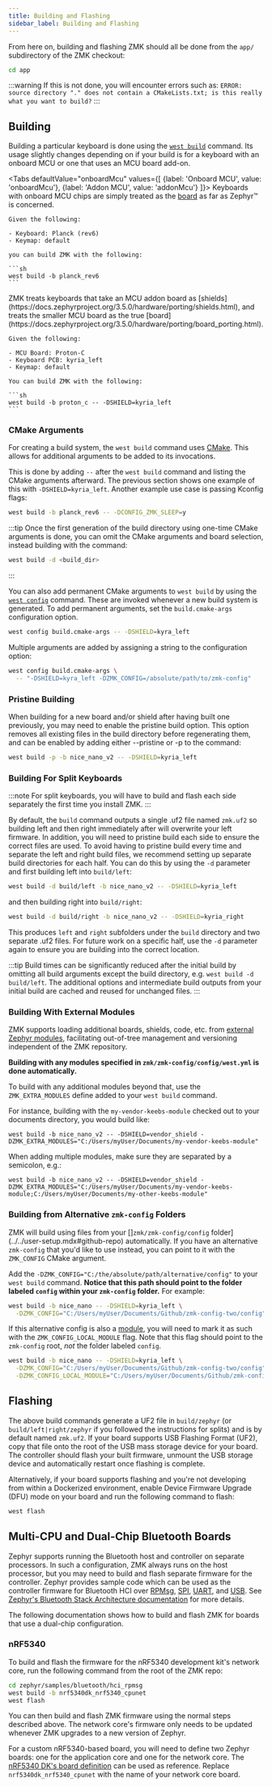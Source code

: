 ```yaml
---
title: Building and Flashing
sidebar_label: Building and Flashing
---
```



From here on, building and flashing ZMK should all be done from the `app/`
subdirectory of the ZMK checkout:

```sh
cd app
```

:::warning
If this is not done, you will encounter errors such as: `ERROR: source directory
"." does not contain a CMakeLists.txt; is this really what you want to build?`
:::

## Building

Building a particular keyboard is done using the
[`west build`](https://docs.zephyrproject.org/3.5.0/develop/west/build-flash-debug.html#building-west-build)
command. Its usage slightly changes depending on if your build is for a keyboard
with an onboard MCU or one that uses an MCU board add-on.

<Tabs defaultValue="onboardMcu"
      values={[
        {label: 'Onboard MCU', value: 'onboardMcu'},
        {label: 'Addon MCU', value: 'addonMcu'}
      ]}>
  <TabItem value="onboardMcu">
    Keyboards with onboard MCU chips are simply treated as the
    [board](https://docs.zephyrproject.org/3.5.0/hardware/porting/board_porting.html)
    as far as Zephyr™ is concerned.

    Given the following:

    - Keyboard: Planck (rev6)
    - Keymap: default

    you can build ZMK with the following:

    ```sh
    west build -b planck_rev6
    ```

  </TabItem>
  <TabItem value="addonMcu">
    ZMK treats keyboards that take an MCU addon board as
    [shields](https://docs.zephyrproject.org/3.5.0/hardware/porting/shields.html),
    and treats the smaller MCU board as the true
    [board](https://docs.zephyrproject.org/3.5.0/hardware/porting/board_porting.html).

    Given the following:

    - MCU Board: Proton-C
    - Keyboard PCB: kyria_left
    - Keymap: default

    You can build ZMK with the following:

    ```sh
    west build -b proton_c -- -DSHIELD=kyria_left
    ```

  </TabItem>
</Tabs>

### CMake Arguments

For creating a build system, the `west build` command uses
[CMake](https://cmake.org/). This allows for additional arguments to be added to
its invocations.

This is done by adding `--` after the `west build` command and listing the CMake
arguments afterward. The previous section shows one example of this with
`-DSHIELD=kyria_left`. Another example use case is passing Kconfig flags:

```sh
west build -b planck_rev6 -- -DCONFIG_ZMK_SLEEP=y
```

:::tip
Once the first generation of the build directory using one-time CMake arguments
is done, you can omit the CMake arguments and board selection, instead building
with the command:

```sh
west build -d <build_dir>
```

:::

You can also add permanent CMake arguments to `west build` by using the
[`west config`](https://docs.zephyrproject.org/3.5.0/develop/west/config.html#west-config-cmd)
command. These are invoked whenever a new build system is generated. To add
permanent arguments, set the `build.cmake-args` configuration option.

```sh
west config build.cmake-args -- -DSHIELD=kyra_left
```

Multiple arguments are added by assigning a string to the configuration option:

```sh
west config build.cmake-args \
  -- "-DSHIELD=kyra_left -DZMK_CONFIG=/absolute/path/to/zmk-config"
```

### Pristine Building

When building for a new board and/or shield after having built one previously, you may need to enable the pristine build option. This option removes all existing files in the build directory before regenerating them, and can be enabled by adding either --pristine or -p to the command:

```sh
west build -p -b nice_nano_v2 -- -DSHIELD=kyria_left
```

### Building For Split Keyboards

:::note
For split keyboards, you will have to build and flash each side separately the first time you install ZMK.
:::

By default, the `build` command outputs a single .uf2 file named `zmk.uf2` so building left and then right immediately after will overwrite your left firmware. In addition, you will need to pristine build each side to ensure the correct files are used. To avoid having to pristine build every time and separate the left and right build files, we recommend setting up separate build directories for each half. You can do this by using the `-d` parameter and first building left into `build/left`:

```sh
west build -d build/left -b nice_nano_v2 -- -DSHIELD=kyria_left
```

and then building right into `build/right`:

```sh
west build -d build/right -b nice_nano_v2 -- -DSHIELD=kyria_right
```

This produces `left` and `right` subfolders under the `build` directory and two separate .uf2 files. For future work on a specific half, use the `-d` parameter again to ensure you are building into the correct location.

:::tip
Build times can be significantly reduced after the initial build by omitting all build arguments except the build directory, e.g. `west build -d build/left`. The additional options and intermediate build outputs from your initial build are cached and reused for unchanged files.
:::

### Building With External Modules

ZMK supports loading additional boards, shields, code, etc. from [external Zephyr modules](https://docs.zephyrproject.org/3.5.0/develop/modules.html), facilitating out-of-tree management and versioning independent of the ZMK repository.

**Building with any modules specified in `zmk/zmk-config/config/west.yml` is done automatically.**

To build with any additional modules beyond that, use the `ZMK_EXTRA_MODULES` define added to your `west build` command.

For instance, building with the `my-vendor-keebs-module` checked out to your documents directory, you would build like:

```
west build -b nice_nano_v2 -- -DSHIELD=vendor_shield -DZMK_EXTRA_MODULES="C:/Users/myUser/Documents/my-vendor-keebs-module"
```

When adding multiple modules, make sure they are separated by a semicolon, e.g.:

```
west build -b nice_nano_v2 -- -DSHIELD=vendor_shield -DZMK_EXTRA_MODULES="C:/Users/myUser/Documents/my-vendor-keebs-module;C:/Users/myUser/Documents/my-other-keebs-module"
```

### Building from Alternative `zmk-config` Folders

ZMK will build using files from your []`zmk/zmk-config/config` folder](../../user-setup.mdx#github-repo) automatically.
If you have an alternative `zmk-config` that you'd like to use instead, you can point to it with the `ZMK_CONFIG` CMake argument.

Add the `-DZMK_CONFIG="C:/the/absolute/path/alternative/config"` to your `west build`
command. **Notice that this path should point to the folder labeled `config`
within your `zmk-config` folder.** For example:

```sh
west build -b nice_nano -- -DSHIELD=kyria_left \
  -DZMK_CONFIG="C:/Users/myUser/Documents/Github/zmk-config-two/config"
```

If this alternative config is also a [module](../../features/modules.mdx), you will need to mark it as such with the `ZMK_CONFIG_LOCAL_MODULE` flag.
Note that this flag should point to the `zmk-config` root, _not_ the folder labeled `config`.

```sh
west build -b nice_nano -- -DSHIELD=kyria_left \
  -DZMK_CONFIG="C:/Users/myUser/Documents/Github/zmk-config-two/config" \
  -DZMK_CONFIG_LOCAL_MODULE="C:/Users/myUser/Documents/Github/zmk-config-two"
```

## Flashing

The above build commands generate a UF2 file in `build/zephyr` (or
`build/left|right/zephyr` if you followed the instructions for splits) and is by
default named `zmk.uf2`. If your board supports USB Flashing Format (UF2), copy
that file onto the root of the USB mass storage device for your board. The
controller should flash your built firmware, unmount the USB storage device and
automatically restart once flashing is complete.

Alternatively, if your board supports flashing and you're not developing from
within a Dockerized environment, enable Device Firmware Upgrade (DFU) mode on
your board and run the following command to flash:

```sh
west flash
```

## Multi-CPU and Dual-Chip Bluetooth Boards

Zephyr supports running the Bluetooth host and controller on separate processors. In such a configuration, ZMK always runs on the host processor, but you may need to build and flash separate firmware for the controller. Zephyr provides sample code which can be used as the controller firmware for Bluetooth HCI over [RPMsg](https://docs.zephyrproject.org/3.5.0/samples/bluetooth/hci_rpmsg/README.html), [SPI](https://docs.zephyrproject.org/3.5.0/samples/bluetooth/hci_spi/README.html), [UART](https://docs.zephyrproject.org/3.5.0/samples/bluetooth/hci_uart/README.html), and [USB](https://docs.zephyrproject.org/3.5.0/samples/bluetooth/hci_usb/README.html). See [Zephyr's Bluetooth Stack Architecture documentation](https://docs.zephyrproject.org/3.5.0/connectivity/bluetooth/bluetooth-arch.html) for more details.

The following documentation shows how to build and flash ZMK for boards that use a dual-chip configuration.

### nRF5340

To build and flash the firmware for the nRF5340 development kit's network core, run the following command from the root of the ZMK repo:

```sh
cd zephyr/samples/bluetooth/hci_rpmsg
west build -b nrf5340dk_nrf5340_cpunet
west flash
```

You can then build and flash ZMK firmware using the normal steps described above. The network core's firmware only needs to be updated whenever ZMK upgrades to a new version of Zephyr.

For a custom nRF5340-based board, you will need to define two Zephyr boards: one for the application core and one for the network core. The [nRF5340 DK's board definition](https://github.com/zephyrproject-rtos/zephyr/tree/main/boards/arm/nrf5340dk_nrf5340) can be used as reference. Replace `nrf5340dk_nrf5340_cpunet` with the name of your network core board.
